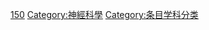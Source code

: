 {{Catnav|頁面分類|}}
{{Category diffuse}}
{{catbar}}

{{細分}}

{{catmore}}
{{Portal|心理学}}
{{Commonscat|Psychology}}

[[Category:行為科學|150]]
[[Category:神經科學|Category:神經科學]]
[[Category:条目学科分类|Category:条目学科分类]]